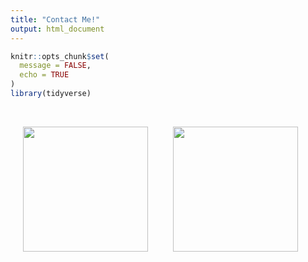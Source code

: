 ```yaml
---
title: "Contact Me!"
output: html_document
---
```


```r
knitr::opts_chunk$set(
  message = FALSE,
  echo = TRUE
)
library(tidyverse)
```

<br>

<a href="https://github.com/krhablutzel"><img src="images/GitHub.png" align="left" height="200px" width="200px" hspace="20" /></a>         <a href="https://www.linkedin.com/in/kathleen-hablutzel/"><img src="images/LinkedIn.png" align="left" height="200px" width="200px" hspace="20" /></a>

<br>

<br>

<br>

<br>

